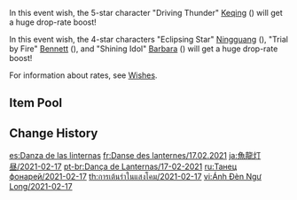 {{Wish
|name              = Dance of Lanterns 2021-02-17
|image             = Dance of Lanterns 2021-02-17.png
|type              = Character Event
|duration          = event
|time_start        = 2021-02-17 18:00:00
|time_end          = 2021-03-02 15:59:59
|link              = https://genshin.hoyoverse.com/en/news/detail/8617
|preceding         = Invitation to Mundane Life/2021-02-03
|succeeding        = Moment of Bloom/2021-03-02
|alongside         = Epitome Invocation/2021-02-03
|alongside2        = Epitome Invocation/2021-02-23
}}
In this event wish, the 5-star character "Driving Thunder" [[Keqing]] ({{Electro}}) will get a huge drop-rate boost!

In this event wish, the 4-star characters "Eclipsing Star" [[Ningguang]] ({{Geo}}), "Trial by Fire" [[Bennett]] ({{Pyro}}), and "Shining Idol" [[Barbara]] ({{Hydro}}) will get a huge drop-rate boost!

For information about rates, see [[Wishes]].

==Item Pool==
{{Wish Pool
|^Keqing
|^Ningguang
|^Bennett
|^Barbara
|Diluc
|Jean
|Mona
|Qiqi
|Beidou
|Chongyun
|Diona
|Fischl
|Noelle
|Razor
|Sucrose
|Xiangling
|Xingqiu
|Xinyan
|Dragon's Bane
|Eye of Perception
|Favonius Codex
|Favonius Greatsword
|Favonius Lance
|Favonius Sword
|Favonius Warbow
|Lion's Roar
|Rainslasher
|Rust
|Sacrificial Bow
|Sacrificial Fragments
|Sacrificial Greatsword
|Sacrificial Sword
|The Bell
|The Flute
|The Stringless
|The Widsith
|Black Tassel
|Bloodtainted Greatsword
|Cool Steel
|Debate Club
|Emerald Orb
|Ferrous Shadow
|Harbinger of Dawn
|Magic Guide
|Raven Bow
|Sharpshooter's Oath
|Skyrider Sword
|Slingshot
|Thrilling Tales of Dragon Slayers
}}

==Change History==
{{Change History|1.3}}

[[es:Danza de las linternas]]
[[fr:Danse des lanternes/17.02.2021]]
[[ja:魚龍灯昼/2021-02-17]]
[[pt-br:Dança de Lanternas/17-02-2021]]
[[ru:Танец фонарей/2021-02-17]]
[[th:การเต้นรำในแสงโคม/2021-02-17]]
[[vi:Ánh Đèn Ngư Long/2021-02-17]]